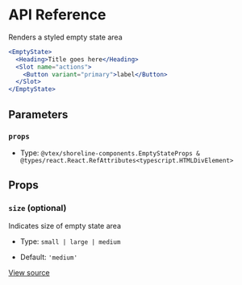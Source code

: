 # API Reference

Renders a styled empty state area

```jsx
<EmptyState>
  <Heading>Title goes here</Heading>
  <Slot name="actions">
    <Button variant="primary">label</Button>
  </Slot>
</EmptyState>
```

## Parameters

### `props`

- Type: `@vtex/shoreline-components.EmptyStateProps & @types/react.React.RefAttributes<typescript.HTMLDivElement>`

## Props

### `size` (optional)

Indicates size of empty state area

- Type: `small | large | medium`

- Default: `'medium'`

[View source](https://github.com/vtex/shoreline/blob/71b8545fa/packages/components/src/empty-state/empty-state.tsx#L15)
